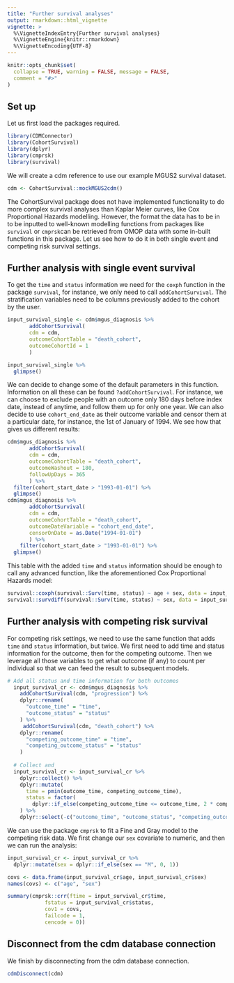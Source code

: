 ```yaml
---
title: "Further survival analyses"
output: rmarkdown::html_vignette
vignette: >
  %\VignetteIndexEntry{Further survival analyses}
  %\VignetteEngine{knitr::rmarkdown}
  %\VignetteEncoding{UTF-8}
---
```


```r
knitr::opts_chunk$set(
  collapse = TRUE, warning = FALSE, message = FALSE,
  comment = "#>"
)
```

## Set up

Let us first load the packages required.

```r
library(CDMConnector)
library(CohortSurvival)
library(dplyr)
library(cmprsk)
library(survival)
```

We will create a cdm reference to use our example MGUS2 survival dataset.

```r
cdm <- CohortSurvival::mockMGUS2cdm()
```

The CohortSurvival package does not have implemented functionality to do more complex survival analyses than Kaplar Meier curves, like Cox Proportional Hazards modelling. However, the format the data has to be in to be inputted to well-known modelling functions from packages like `survival` or `cmprsk`can be retrieved from OMOP data with some in-built functions in this package. Let us see how to do it in both single event and competing risk survival settings.

## Further analysis with single event survival

To get the `time` and `status` information we need for the `coxph` function in the package `survival`, for instance, we only need to call `addCohortSurvival`. The stratification variables need to be columns previously added to the cohort by the user.

```r
input_survival_single <- cdm$mgus_diagnosis %>%
       addCohortSurvival(
       cdm = cdm,
       outcomeCohortTable = "death_cohort",
       outcomeCohortId = 1
       ) 

input_survival_single %>% 
  glimpse()
```

We can decide to change some of the default parameters in this function. Information on all these can be found `?addCohortSurvival`. For instance, we can choose to exclude people with an outcome only 180 days before index date, instead of anytime, and follow them up for only one year. We can also decide to use `cohort_end_date` as their outcome variable and censor them at a particular date, for instance, the 1st of January of 1994. We see how that gives us different results:

```r
cdm$mgus_diagnosis %>%
       addCohortSurvival(
       cdm = cdm,
       outcomeCohortTable = "death_cohort",
       outcomeWashout = 180,
       followUpDays = 365
       ) %>%
  filter(cohort_start_date > "1993-01-01") %>%
  glimpse()
cdm$mgus_diagnosis %>%
       addCohortSurvival(
       cdm = cdm,
       outcomeCohortTable = "death_cohort",
       outcomeDateVariable = "cohort_end_date",
       censorOnDate = as.Date("1994-01-01")
       ) %>%
    filter(cohort_start_date > "1993-01-01") %>%
  glimpse()
```

This table with the added `time` and `status` information should be enough to call any advanced function, like the aforementioned Cox Proportional Hazards model:

```r
survival::coxph(survival::Surv(time, status) ~ age + sex, data = input_survival_single)
survival::survdiff(survival::Surv(time, status) ~ sex, data = input_survival_single)
```

## Further analysis with competing risk survival

For competing risk settings, we need to use the same function that adds `time` and `status` information, but twice. We first need to add time and status information for the outcome, then for the competing outcome. Then we leverage all those variables to get what outcome (if any) to count per individual so that we can feed the result to subsequent models.

```r

# Add all status and time information for both outcomes
  input_survival_cr <- cdm$mgus_diagnosis %>%
    addCohortSurvival(cdm, "progression") %>%
    dplyr::rename(
      "outcome_time" = "time",
      "outcome_status" = "status"
    ) %>%
     addCohortSurvival(cdm, "death_cohort") %>%
    dplyr::rename(
      "competing_outcome_time" = "time",
      "competing_outcome_status" = "status"
    )
  
  # Collect and 
  input_survival_cr <- input_survival_cr %>%
    dplyr::collect() %>%
    dplyr::mutate(
      time = pmin(outcome_time, competing_outcome_time),
      status = factor(
        dplyr::if_else(competing_outcome_time <= outcome_time, 2 * competing_outcome_status, outcome_status))
    ) %>%
    dplyr::select(-c("outcome_time", "outcome_status", "competing_outcome_time", "competing_outcome_status"))

```

We can use the package `cmprsk` to fit a Fine and Gray model to the competing risk data. We first change our `sex` covariate to numeric, and then we can run the analysis:

```r
input_survival_cr <- input_survival_cr %>%
  dplyr::mutate(sex = dplyr::if_else(sex == "M", 0, 1))

covs <- data.frame(input_survival_cr$age, input_survival_cr$sex)
names(covs) <- c("age", "sex")

summary(cmprsk::crr(ftime = input_survival_cr$time,
            fstatus = input_survival_cr$status,
            cov1 = covs,
            failcode = 1,
            cencode = 0))
```

## Disconnect from the cdm database connection

We finish by disconnecting from the cdm database connection.

```r
cdmDisconnect(cdm)
```
